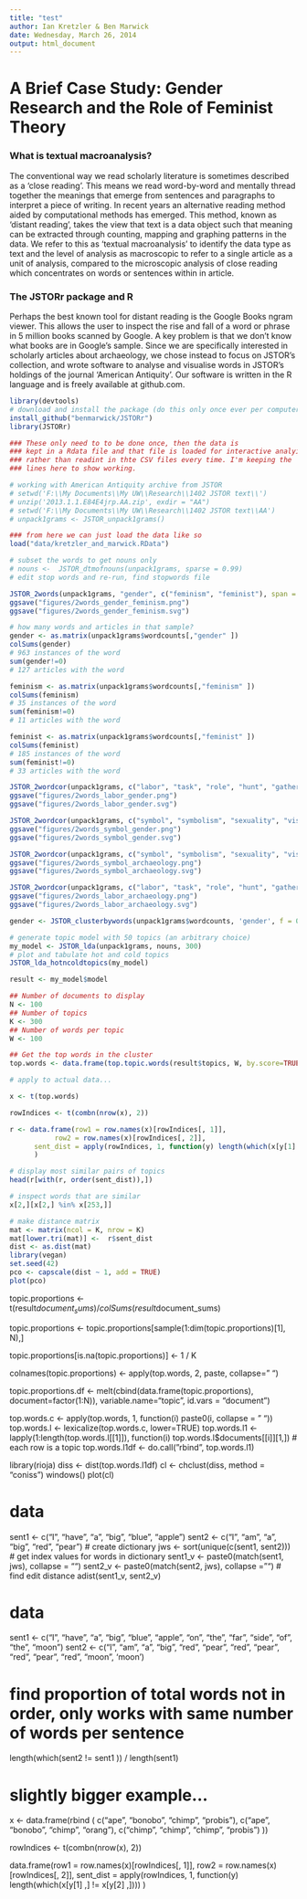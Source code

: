 ```yaml
---
title: "test"
author: Ian Kretzler & Ben Marwick
date: Wednesday, March 26, 2014
output: html_document
---
```


# A Brief Case Study: Gender Research and the Role of Feminist Theory

### What is textual macroanalysis?

The conventional way we read scholarly literature is sometimes described as a 'close reading'. This means we read word-by-word and mentally thread together the meanings that emerge from sentences and paragraphs to interpret a piece of writing. In recent years an alternative reading method aided by computational methods has emerged. This method, known as 'distant reading', takes the view that text is a data object such that meaning can be extracted through counting, mapping and graphing patterns in 
the data. We refer to this as 'textual macroanalysis' 
to identify the data type as text and the level of analysis 
as macroscopic to refer to a single article as a unit of 
analysis, compared to the microscopic analysis of close reading
which concentrates on words or sentences within in article.

### The JSTORr package and R

Perhaps the best known tool for distant reading is the Google Books ngram viewer. This allows the user to inspect the rise and fall of a word or phrase in 5 million books scanned by Google. A key problem is that we don't know what books are in Google's sample. Since we are specifically interested in scholarly articles about archaeology, we chose instead to focus on JSTOR's collection, and wrote software to analyse and visualise words in JSTOR's holdings of the journal 'American Antiquity'. Our software is written in the R language and is freely available
at github.com.


```r
library(devtools)
# download and install the package (do this only once ever per computer)
install_github("benmarwick/JSTORr")
library(JSTORr)
```


```r
### These only need to to be done once, then the data is 
### kept in a Rdata file and that file is loaded for interactive analyis
### rather than readint in thte CSV files every time. I'm keeping the
### lines here to show working.

# working with American Antiquity archive from JSTOR
# setwd('F:\\My Documents\\My UW\\Research\\1402 JSTOR text\\')
# unzip('2013.1.1.E84E4jrp.AA.zip', exdir = "AA")
# setwd('F:\\My Documents\\My UW\\Research\\1402 JSTOR text\\AA')
# unpack1grams <- JSTOR_unpack1grams()

### from here we can just load the data like so
load("data/kretzler_and_marwick.RData")
```


```r
# subset the words to get nouns only
# nouns <-  JSTOR_dtmofnouns(unpack1grams, sparse = 0.99)
# edit stop words and re-run, find stopwords file
```


```r
JSTOR_2words(unpack1grams, "gender", c("feminism", "feminist"), span = 0.55, yearfrom = 1980)
ggsave("figures/2words_gender_feminism.png")
ggsave("figures/2words_gender_feminism.svg")

# how many words and articles in that sample?
gender <- as.matrix(unpack1grams$wordcounts[,"gender" ])
colSums(gender)
# 963 instances of the word
sum(gender!=0)
# 127 articles with the word

feminism <- as.matrix(unpack1grams$wordcounts[,"feminism" ])
colSums(feminism)
# 35 instances of the word
sum(feminism!=0)
# 11 articles with the word

feminist <- as.matrix(unpack1grams$wordcounts[,"feminist" ])
colSums(feminist)
# 185 instances of the word
sum(feminist!=0)
# 33 articles with the word


```

```r
JSTOR_2wordcor(unpack1grams, c("labor", "task", "role", "hunt", "gather", "hunter", "gatherer"), c("gender"), span = 0.7, yearfrom = 1980)
ggsave("figures/2words_labor_gender.png")
ggsave("figures/2words_labor_gender.svg")
```

```r
JSTOR_2wordcor(unpack1grams, c("symbol", "symbolism", "sexuality", "visual", "representation", "symbolic","identity", "materiality", "ethnicity", "queer", "engender"), c("gender"), span = 0.6, yearfrom = 1980)
ggsave("figures/2words_symbol_gender.png")
ggsave("figures/2words_symbol_gender.svg")
```



```r
JSTOR_2wordcor(unpack1grams, c("symbol", "symbolism", "sexuality", "visual", "representation", "symbolic","identity", "materiality", "ethnicity", "queer", "engender"), c("archaeology", "archaeological", "archaeologists"), yearfrom = 1980)
ggsave("figures/2words_symbol_archaeology.png")
ggsave("figures/2words_symbol_archaeology.svg")
```


```r
JSTOR_2wordcor(unpack1grams, c("labor", "task", "role", "hunt", "gather", "hunter", "gatherer"), c("archaeology", "archaeological", "archaeologists"), yearfrom = 1980)
ggsave("figures/2words_labor_archaeology.png")
ggsave("figures/2words_labor_archaeology.svg")
```








```r
gender <- JSTOR_clusterbywords(unpack1grams$wordcounts, 'gender', f = 0.01)
```





```r
# generate topic model with 50 topics (an arbitrary choice)
my_model <- JSTOR_lda(unpack1grams, nouns, 300)
# plot and tabulate hot and cold topics
JSTOR_lda_hotncoldtopics(my_model)
```


```r
result <- my_model$model

## Number of documents to display
N <- 100
## Number of topics
K <- 300
## Number of words per topic
W <- 100

## Get the top words in the cluster
top.words <- data.frame(top.topic.words(result$topics, W, by.score=TRUE))

```



```r
# apply to actual data...

x <- t(top.words)

rowIndices <- t(combn(nrow(x), 2))

r <- data.frame(row1 = row.names(x)[rowIndices[, 1]], 
           row2 = row.names(x)[rowIndices[, 2]],
      sent_dist = apply(rowIndices, 1, function(y) length(which(x[y[1] , ] !=  x[y[2] , ])) / ncol(x))
      )

# display most similar pairs of topics
head(r[with(r, order(sent_dist)),])

# inspect words that are similar
x[2,][x[2,] %in% x[253,]]

# make distance matrix
mat <- matrix(ncol = K, nrow = K)
mat[lower.tri(mat)] <-  r$sent_dist
dist <- as.dist(mat)
library(vegan)
set.seed(42)
pco <- capscale(dist ~ 1, add = TRUE)
plot(pco)

```


topic.proportions <- t(result$document_sums) / colSums(result$document_sums)

topic.proportions <- topic.proportions[sample(1:dim(topic.proportions)[1], N),]

topic.proportions[is.na(topic.proportions)] <-  1 / K

colnames(topic.proportions) <- apply(top.words, 2, paste, collapse=" ")

topic.proportions.df <- melt(cbind(data.frame(topic.proportions),
                                   document=factor(1:N)),
                                   variable.name="topic",
                                  id.vars = "document") 
                               
                               
top.words.c <- apply(top.words, 1, function(i) paste0(i, collapse = " "))
top.words.l <- lexicalize(top.words.c, lower=TRUE)
top.words.l1 <- lapply(1:length(top.words.l[[1]]), function(i) top.words.l$documents[[i]][1,])
# each row is a topic
top.words.l1df <- do.call("rbind", top.words.l1)

library(rioja)
diss <- dist(top.words.l1df)
cl <- chclust(diss, method = "coniss")
windows()
plot(cl)                               
                               
# data
sent1 <- c("I", "have", "a", "big", "blue", "apple")
sent2 <- c("I", "am", "a", "big", "red", "pear")
# create dictionary
jws <- sort(unique(c(sent1, sent2)))
# get index values for words in dictionary
sent1_v <-  paste0(match(sent1, jws), collapse = "")
sent2_v <-  paste0(match(sent2, jws), collapse = "")
# find edit distance
adist(sent1_v, sent2_v)


# data
sent1 <- c("I", "have", "a", "big", "blue", "apple", "on", "the", "far", "side", "of", "the", "moon")
sent2 <- c("I", "am", "a", "big", "red", "pear", "red", "pear", "red", "pear", "red", "moon", 'moon')

# find proportion of total words not in order, only works with same number of words per sentence
length(which(sent2 != sent1 )) / length(sent1)

# slightly bigger example...

x <-  data.frame(rbind (  c("ape", "bonobo", "chimp", "probis"), 
                          c("ape", "bonobo", "chimp", "orang"), 
                          c("chimp", "chimp", "chimp", "probis")
                       ))

rowIndices <- t(combn(nrow(x), 2))

data.frame(row1 = row.names(x)[rowIndices[, 1]], 
           row2 = row.names(x)[rowIndices[, 2]],
      sent_dist = apply(rowIndices, 1, function(y) length(which(x[y[1] ,] !=  x[y[2] ,])))
      )
